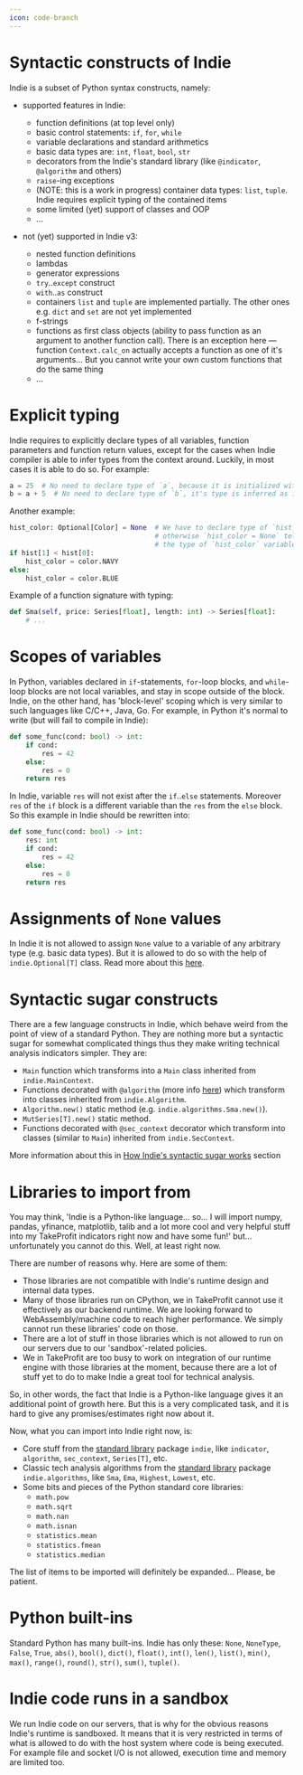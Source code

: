 ```yaml
---
icon: code-branch
---
```


# Syntactic constructs of Indie

Indie is a subset of Python syntax constructs, namely:

- supported features in Indie:

  - function definitions (at top level only)
  - basic control statements: `if`, `for`, `while`
  - variable declarations and standard arithmetics
  - basic data types are: `int`, `float`, `bool`, `str`
  - decorators from the Indie's standard library (like `@indicator`, `@algorithm` and others)
  - `raise`-ing exceptions
  - (NOTE: this is a work in progress) container data types: `list`, `tuple`. Indie requires explicit typing of
    the contained items
  - some limited (yet) support of classes and OOP
  - ...

- not (yet) supported in Indie v3:
  - nested function definitions
  - lambdas
  - generator expressions
  - `try`..`except` construct
  - `with`..`as` construct
  - containers `list` and `tuple` are implemented partially. The other ones e.g. `dict` and `set` are not yet
    implemented
  - f-strings
  - functions as first class objects (ability to pass function as an argument to another function call). There is an
    exception here — function `Context.calc_on` actually accepts a function as one of it's arguments... But you cannot
    write your own custom functions that do the same thing
  - ...

# Explicit typing

Indie requires to explicitly declare types of all variables, function parameters and function return values, except for
the cases when Indie compiler is able to infer types from the context around. Luckily, in most cases it is able to do
so. For example:

```py
a = 25  # No need to declare type of `a`, because it is initialized with an int literal. So type of `a` is int
b = a + 5  # No need to declare type of `b`, it's type is inferred as int too
```

Another example:

```py
hist_color: Optional[Color] = None  # We have to declare type of `hist_color` here explicitly
                                    # otherwise `hist_color = None` tells compiler nothing about
                                    # the type of `hist_color` variable
if hist[1] < hist[0]:
    hist_color = color.NAVY
else:
    hist_color = color.BLUE
```

Example of a function signature with typing:

```py
def Sma(self, price: Series[float], length: int) -> Series[float]:
    # ...
```

# Scopes of variables

In Python, variables declared in `if`-statements, `for`-loop blocks, and `while`-loop blocks are not local variables,
and stay in scope outside of the block. Indie, on the other hand, has 'block-level' scoping which is very similar to
such languages like C/C++, Java, Go. For example, in Python it's normal to write (but will fail to compile in Indie):

```py
def some_func(cond: bool) -> int:
    if cond:
        res = 42
    else:
        res = 0
    return res
```

In Indie, variable `res` will not exist after the `if`..`else` statements. Moreover `res` of the `if` block is a different
variable than the `res` from the `else` block. So this example in Indie should be rewritten into:

```py
def some_func(cond: bool) -> int:
    res: int
    if cond:
        res = 42
    else:
        res = 0
    return res
```

# Assignments of `None` values

In Indie it is not allowed to assign `None` value to a variable of any arbitrary type (e.g. basic data types). But it is
allowed to do so with the help of `indie.Optional[T]` class. Read more about this
[here](Data-types-in-Indie#indieoptionalt-class).

# Syntactic sugar constructs

There are a few language constructs in Indie, which behave weird from the point of view of a standard Python. They are
nothing more but a syntactic sugar for somewhat complicated things thus they make writing technical analysis indicators
simpler. They are:

- `Main` function which transforms into a `Main` class inherited from `indie.MainContext`.
- Functions decorated with `@algorithm` (more info [here](Algorithms-for-series-processing)) which transform into classes inherited from `indie.Algorithm`.
- `Algorithm.new()` static method (e.g. `indie.algorithms.Sma.new()`).
- `MutSeries[T].new()` static method.
- Functions decorated with `@sec_context` decorator which transform into classes (similar to `Main`) inherited from `indie.SecContext`.

More information about this in [How Indie's syntactic sugar works](How-Indies-syntactic-sugar-works) section

# Libraries to import from

You may think, 'Indie is a Python-like language... so... I will import numpy, pandas, yfinance, matplotlib,
talib and a lot more cool and very helpful stuff into my TakeProfit indicators right now and have some fun!'
but... unfortunately you cannot do this. Well, at least right now.

There are number of reasons why. Here are some of them:

- Those libraries are not compatible with Indie's runtime design and internal data types.
- Many of those libraries run on CPython, we in TakeProfit cannot use it effectively as our backend runtime.
  We are looking forward to WebAssembly/machine code to reach higher performance. We simply cannot run these
  libraries' code on those.
- There are a lot of stuff in those libraries which is not allowed to run on our servers due to our
  'sandbox'-related policies.
- We in TakeProfit are too busy to work on integration of our runtime engine with those libraries at the moment,
  because there are a lot of stuff yet to do to make Indie a great tool for technical analysis.

So, in other words, the fact that Indie is a Python-like language gives it an additional point of growth here. But
this is a very complicated task, and it is hard to give any promises/estimates right now about it.

Now, what you can import into Indie right now, is:

- Core stuff from the [standard library](Library-reference) package `indie`,
  like `indicator`, `algorithm`, `sec_context`, `Series[T]`, etc.
- Classic tech analysis algorithms from the [standard library](Library-reference) package `indie.algorithms`,
  like `Sma`, `Ema`, `Highest`, `Lowest`, etc.
- Some bits and pieces of the Python standard core libraries:
  - `math.pow`
  - `math.sqrt`
  - `math.nan`
  - `math.isnan`
  - `statistics.mean`
  - `statistics.fmean`
  - `statistics.median`

The list of items to be imported will definitely be expanded... Please, be patient.

# Python built-ins

Standard Python has many built-ins. Indie has only these:
`None`, `NoneType`, `False`, `True`, `abs()`, `bool()`, `dict()`, `float()`, `int()`, `len()`, `list()`,
`min()`, `max()`, `range()`, `round()`, `str()`, `sum()`, `tuple()`.

# Indie code runs in a sandbox

We run Indie code on our servers, that is why for the obvious reasons Indie's runtime is sandboxed.
It means that it is very restricted in terms of what is allowed to do with the host system where code is being executed.
For example file and socket I/O is not allowed, execution time and memory are limited too.

